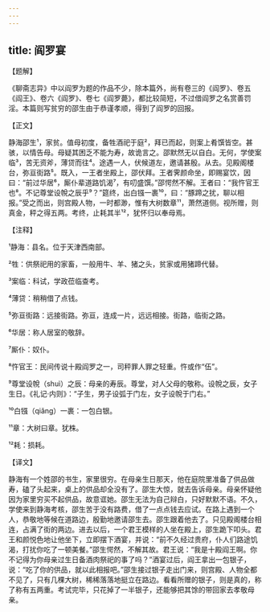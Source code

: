 ```yaml
---
---
---
```

title: 阎罗宴
---




【题解】


《聊斋志异》中以阎罗为题的作品不少，除本篇外，尚有卷三的《阎罗》、卷五《阎王》、卷六《阎罗》、卷七《阎罗薨》，都比较简短，不过借阎罗之名赏善罚淫。本篇则写贫穷的邵生由于恭谨孝顺，得到了阎罗的回报。

【正文】

静海邵生¹，家贫。值母初度，备牲酒祀于庭²，拜已而起，则案上肴馔皆空。甚骇，以情告母。母疑其困乏不能为寿，故诡言之。邵默然无以自白。无何，学使案临³，苦无资斧，薄贷而往⁴。途遇一人，伏候道左，邀请甚殷。从去。见殿阁楼台，弥亘街路⁵。既入，一王者坐殿上，邵伏拜。王者霁颜命坐，即赐宴饮，因曰：“前过华居⁶，厮仆辈道路饥渴⁷，有叨盛馔。”邵愕然不解。王者曰：“我忤官王也⁸。不记尊堂设帨之辰乎⁹？”筵终，出白镪一裹¹⁰，曰：“豚蹄之扰，聊以相报。”受之而出，则宫殿人物，一时都渺，惟有大树数章¹¹，萧然道侧。视所赠，则真金，秤之得五两。考终，止耗其半¹²，犹怀归以奉母焉。





【注释】


¹静海：县名。位于天津西南部。

²牲：供祭祀用的家畜，一般用牛、羊、猪之头，贫家或用猪蹄代替。

³案临：科试，学政莅临查考。

⁴薄贷：稍稍借了点钱。

⁵弥亘街路：远接街路。弥亘，连成一片，远远相接。街路，临街之路。

⁶华居：称人居室的敬辞。

⁷厮仆：奴仆。

⁸忤官王：民间传说十殿阎罗之一，司秤罪人罪之轻重。忤或作“伍”。

⁹尊堂设帨（shuì）之辰：母亲的寿辰。尊堂，对人父母的敬称。设帨之辰，女子生日。《礼记·内则》：“子生，男子设弧于门左，女子设帨于门右。”

¹⁰白镪（qiǎng）一裹：一包白银。

¹¹章：大树曰章。犹株。

¹²耗：损耗。





【译文】


静海有一个姓邵的书生，家里很穷。在母亲生日那天，他在庭院里准备了供品做寿，磕了头起来，桌上的供品却全没有了。邵生大惊，就去告诉母亲。母亲怀疑他因为家里穷买不起供品，故意诓她。邵生无法为自己辩白，只好默默不语。不久，学使来到静海考核，邵生苦于没有路费，借了一点点钱去应试。在路上遇到一个人，恭敬地等候在道路边，殷勤地邀请邵生去。邵生跟着他去了。只见殿阁楼台相连，占满了街的两边。进去以后，一个君王模样的人坐在殿上，邵生跪下叩头。君王和颜悦色地让他坐下，立即摆下酒宴，并说：“前不久经过贵府，仆人们路途饥渴，打扰你吃了一顿美餐。”邵生愕然，不解其故。君王说：“我是十殿阎王啊。你不记得为你母亲过生日备酒肉祭祀的事了吗？”酒宴过后，阎王拿出一包银子，说：“吃了你的供品，就以此相报吧。”邵生接过银子走出门来，则宫殿、人物全都不见了，只有几棵大树，稀稀落落地挺立在路边。看看所赠的银子，则是真的，称了称有五两重。考试完毕，只花掉了一半银子，还能够把其馀的带回家去孝敬母亲。